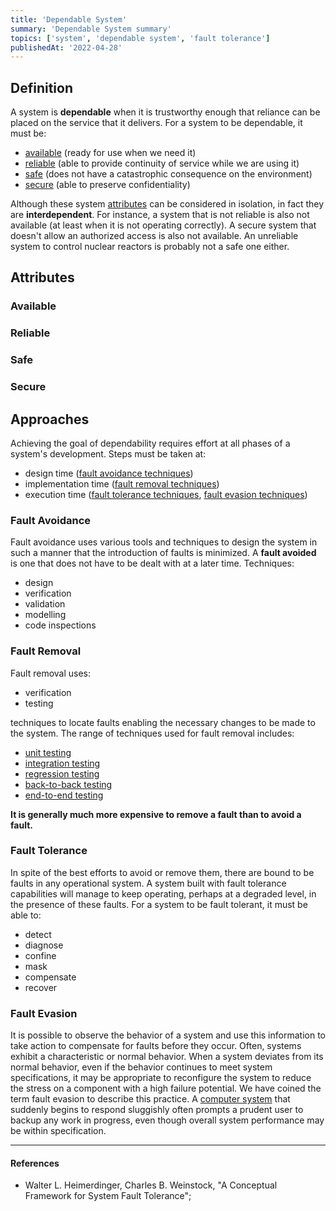 ```yaml
---
title: 'Dependable System'
summary: 'Dependable System summary'
topics: ['system', 'dependable system', 'fault tolerance']
publishedAt: '2022-04-28'
---
```


## Definition

A system is **dependable** when it is trustworthy enough that reliance can be placed on the service that it delivers. For a system to be dependable, it must be:

* [available](#available) (ready for use when we need it)
* [reliable](#reliable) (able to provide continuity of service while we are using it)
* [safe](#safe) (does not have a catastrophic consequence on the environment)
* [secure](#secure) (able to preserve confidentiality)

Although these system [attributes](#attributes) can be considered in isolation, in fact they are **interdependent**. For instance, a system that is not reliable is also not available (at least when it is not operating correctly). A secure system that doesn't allow an authorized access is also not available. An unreliable system to control nuclear reactors is probably not a safe one either.

## Attributes

### Available

### Reliable

### Safe

### Secure

## Approaches

Achieving the goal of dependability requires effort at all phases of a system's development. Steps must be taken at:

* design time ([fault avoidance techniques](#fault-avoidance))
* implementation time ([fault removal techniques](#fault-removal))
* execution time ([fault tolerance techniques](#fault-tolerance), [fault evasion techniques](#fault-evasion))

### Fault Avoidance

Fault avoidance uses various tools and techniques to design the system in such a manner that the introduction of faults is minimized. A **fault avoided** is one that does not have to be dealt with at a later time. Techniques:

* design
* verification
* validation
* modelling
* code inspections

### Fault Removal

Fault removal uses:

* verification
* testing

techniques to locate faults enabling the necessary changes to be made to the system. The range of techniques used for fault removal includes:

* [unit testing](/notes/testing#unit)
* [integration testing](/notes/testing#integration)
* [regression testing](/notes/testing#regression)
* [back-to-back testing](/notes/testing#back-to-back)
* [end-to-end testing](/notes/testing#end-to-end)

**It is generally much more expensive to remove a fault than to avoid a fault.**

### Fault Tolerance

In spite of the best efforts to avoid or remove them, there are bound to be faults in any operational system. A system built with fault tolerance capabilities will manage to keep operating, perhaps at a degraded level, in the presence of these faults. For a system to be fault tolerant, it must be able to:

* detect
* diagnose
* confine
* mask
* compensate
* recover

### Fault Evasion

It is possible to observe the behavior of a system and use this information to take action to
compensate for faults before they occur. Often, systems exhibit a characteristic or normal behavior. When a system deviates from its normal behavior, even if the behavior continues to meet system specifications, it may be appropriate to reconfigure the system to reduce the stress on a component with a high failure potential. We have coined the term fault evasion to describe this practice. A [computer system](/notes/system) that suddenly begins to respond sluggishly often prompts a prudent user to backup any work in progress, even though overall system performance may be within specification.

---

#### References

* Walter L. Heimerdinger, Charles B. Weinstock, "A Conceptual Framework for System Fault Tolerance";
